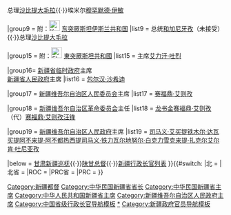 {{navbox
|name = 新疆行政长官
|title = [[新疆 (消歧义)|新疆]][[新疆行政长官列表|行政长官]]（1912年至今）
|above = [[新疆政府]]
|state = {{{state|collapsed}}}
|selected = {{{1}}}
|groupstyle = text-align: left;

|group2 = {{Flagicon|ROC|1912}} [[新疆都督]]
|list2 = [[温世霖]]、[[袁大化]]{{to}}[[袁鸿祐]]（未到任）{{to}}[[杨增新]]

|group3 = 附：{{Flagicon|ROC|1912}} [[阿尔泰办事长官]]
|list3 = [[帕勒塔]]{{to}}[[刘长炳]]（暂署）{{to}}[[程克 (國會議員)|程克]]{{to}}[[张庆桐]]（署）

|group4 = 附：{{Flagicon|ROC|1912}} 加将军衔督理新疆军务<br />附：{{Flagicon|ROC|1912}} [[新疆督军府]][[新疆督军|督军]]<br />{{Flagicon|ROC|1912}} [[新疆行政公署]][[民政长]]<br />{{Flagicon|ROC|1912}} [[新疆巡按使公署]][[巡按使]]<br/>{{Flagicon|ROC|1912}} [[新疆省长公署]]省长<br />附：{{Flagicon|ROC|1912}} [[督办新疆军务善后事宜]]
|list4 = [[楊增新]]

|group5 = {{nowrap begin}}附：{{Flagicon|ROC|1912}}{{to}}{{Flagicon|ROC}} [[新疆边防督办公署]]督办{{nowrap end}}
|list5 = [[楊增新]]{{to}}[[金樹仁]]{{to}}[[盛世才]]

|group7 = {{nowrap begin}}{{Flagicon|ROC|1928}}{{to}}[[File:Flag of Xinjiang-Shicai.svg|25px]]{{to}}[[File:Flag of Xinjiang-Shicai 2.svg|25px]]{{to}}{{Flagicon|ROC|1928}} [[新疆省 (中華民國)|新疆省政府]]主席{{nowrap end}}
|list7 = [[楊增新]]{{to}}[[金樹仁]]{{to}}[[劉文龍 (中華民國)|劉文龍]]（代理）{{to}}[[劉文龍 (中華民國)|劉文龍]]{{to}}[[朱瑞墀]]（[[盛世才]]指定代理）{{to}}[[李溶 (新疆省长)|李溶]]（盛世才指定代理）{{to}}[[李溶 (新疆省长)|李溶]]{{to}}[[盛世才]]{{to}}[[吴忠信]]{{to}}[[張治中]]{{to}}[[麦斯武德]]{{to}}[[包尔汉·沙希迪]]{{to}}[[尧乐博士]]

|group8 = 附：[[File:Flag of the First East Turkestan Republic.svg|25px]] [[和阗伊斯兰王国|和阗临时政府]]<br />{{to}}[[File:Flag of the First East Turkestan Republic.svg|25px]] [[和阗伊斯兰王国]]
|list8 = 总统[[穆罕默德·尼牙孜·艾来木]]{{·}}总理[[沙比提大毛拉]]{{·}}埃米尔[[穆罕默德·伊敏]]

|group9 = 附：[[File:Kokbayraq flag.svg|25px]] [[东突厥斯坦伊斯兰共和国]]
|list9 = 总统[[和加尼牙孜]]（未接受）{{·}}总理[[沙比提大毛拉]]

|group15 = 附：[[File:Flag_of_the_Second_East_Turkestan_Republic_(2).svg|25px]] [[東突厥斯坦共和國]]
|list15 = 主席[[艾力汗·吐烈]]

|group16= {{Flagicon|PRC}} [[新疆省临时政府]]主席<br />{{Flagicon|PRC}} [[新疆省人民政府]]主席
|list16 = [[包尔汉·沙希迪]]

|group17 = {{Flagicon|PRC}} [[新疆维吾尔自治区人民委员会]]主席
|list17 = [[赛福鼎·艾则孜]]

|group18 = {{Flagicon|PRC}} [[新疆维吾尔自治区革命委员会]]主任
|list18 = [[龙书金]]{{to}}[[赛福鼎·艾则孜]]（代）{{to}}[[赛福鼎·艾则孜]]{{to}}[[汪锋]]

|group19 = {{Flagicon|PRC}} [[新疆维吾尔自治区人民政府]]主席
|list19 = [[司马义·艾买提]]{{to}}[[铁木尔·达瓦买提]]{{to}}[[阿不来提·阿不都热西提]]{{to}}[[司马义·铁力瓦尔地]]{{to}}[[努尔·白克力]]{{to}}[[雪克来提·扎克尔]]{{to}}[[艾尔肯·吐尼亚孜]]

|below = [[甘肃新疆巡抚]]{{·}}[[陕甘总督]]{{·}}[[新疆行政长官列表]]{{中华人民共和国各省级行政区模板索引|行政长官|仅省名=yes}}
}}{{#switch:{{{1}}} 
|北 = [[Category:新疆都督]]
|北省 = [[Category:中华民国新疆省省长]]
|ROC = [[Category:中华民国新疆省主席]]
|PRC省 = [[Category:中华人民共和国新疆省主席]]
|PRC = [[Category:新疆维吾尔自治区人民政府主席]]
}}<noinclude>
{{collapsible option}}
[[Category:中国省级行政长官导航模板]]
[[Category:新疆行政长官|*]]
[[Category:新疆政府官员导航模板]]
</noinclude>